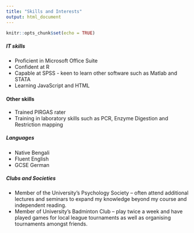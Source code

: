 ```yaml
---
title: "Skills and Interests"
output: html_document
---
```


```r
knitr::opts_chunk$set(echo = TRUE)
```

##### IT skills
*	Proficient in Microsoft Office Suite 
*	Confident at R  
*	Capable at SPSS - keen to learn other software such as Matlab and STATA 
*	Learning JavaScript and HTML

#### Other skills
*	Trained PIRGAS rater
*	Training in laboratory skills such as PCR, Enzyme Digestion and Restriction mapping

##### Languages
*	Native Bengali
*	Fluent English
*	GCSE German

##### Clubs and Societies
*	Member of the University’s Psychology Society – often attend additional lectures and seminars to expand my knowledge beyond my course and independent reading.
*	Member of University’s Badminton Club – play twice a week and have played games for local league tournaments as well as organising tournaments amongst friends.
